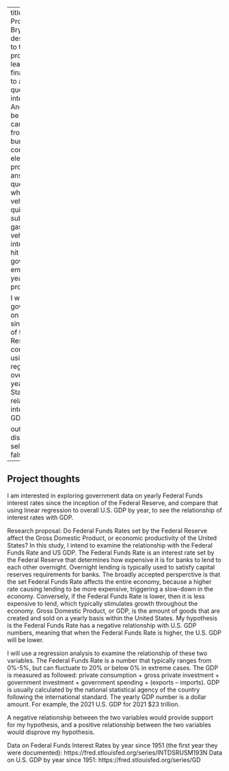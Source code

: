 
---
title: Gov 50 Final Project
author: Bryn Evans
description: I want to take data from a professional sports league or from financial markets to answer a question that I am interested in. Another idea could be to compare carbon emissions from fossil fuel burning and compare that with electric vehicle product by year, to answer the questions of 1) whether electric vehicles can scale quickly enough to substitue for gasoline-burning vehicles, if that intercept point can hit goals of the US government for 0 emissions by "x" year, based on projections. 

I want to take government data on interest rates since the inception of the Federal Reserve, and compare that using linear regression to overall GDP by year for the United States, to see the relationship of interest rates with GDP.
 
 
output:
  distill::distill_article:
    self_contained: false
---



## Project thoughts

I am interested in exploring government data on yearly Federal Funds interest rates since the inception of the Federal Reserve, and compare that using linear regression to overall U.S. GDP by year, to see the relationship of interest rates with GDP.

Research proposal: Do Federal Funds Rates set by the Federal Reserve affect the Gross Domestic Product, or economic productivity of the United States? In this study, I intend to examine the relationship with the Federal Funds Rate and US GDP. The Federal Funds Rate is an interest rate set by the Federal Reserve that determines how expensive it is for banks to lend to each other overnight. Overnight lending is typically used to satisfy capital reserves requirements for banks. The broadly accepted persperctive is that the set Federal Funds Rate affects the entire economy, because a higher rate causing lending to be more expensive, triggering a slow-down in the economy. Conversely, if the Federal Funds Rate is lower, then it is less expensive to lend, which typically stimulates growth throughout the economy. Gross Domestic Product, or GDP, is the amount of goods that are created and sold on a yearly basis within the United States. My hypothesis is the Federal Funds Rate has a negative relationship with U.S. GDP numbers, meaning that when the Federal Funds Rate is higher, the U.S. GDP will be lower. 

I will use a regression analysis to examine the relationship of these two variables. The Federal Funds Rate is a number that typically ranges from 0%-5%, but can fluctuate to 20% or below 0% in extreme cases. The GDP is measured as followed: private consumption + gross private investment + government investment + government spending + (exports – imports). GDP is usually calculated by the national statistical agency of the country following the international standard. The yearly GDP number is a dollar amount. For example, the 2021 U.S. GDP for 2021 $23 trillion.

A negative relationship between the two variables would provide support for my hypothesis, and a positive relationship between the two variables would disprove my hypothesis.

Data on Federal Funds Interest Rates by year since 1951 (the first year they were documented): https://fred.stlouisfed.org/series/INTDSRUSM193N
Data on U.S. GDP by year since 1951: https://fred.stlouisfed.org/series/GD
